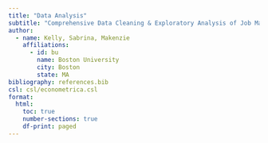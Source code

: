 ```yaml
---
title: "Data Analysis"
subtitle: "Comprehensive Data Cleaning & Exploratory Analysis of Job Market Trends"
author:
  - name: Kelly, Sabrina, Makenzie
    affiliations:
      - id: bu
        name: Boston University
        city: Boston
        state: MA
bibliography: references.bib
csl: csl/econometrica.csl
format: 
  html:
    toc: true
    number-sections: true
    df-print: paged
---
```


